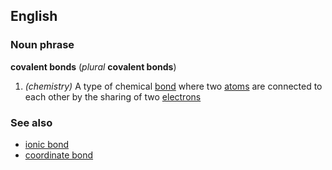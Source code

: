 ==English==
===Noun phrase===

'''covalent bonds''' (''plural'' '''covalent bonds''')
#''(chemistry)'' A type of chemical [[bond]] where two [[atom]]s are connected to each other by the sharing of two [[electron]]s

===See also===
*[[ionic bond]]
*[[coordinate bond]]